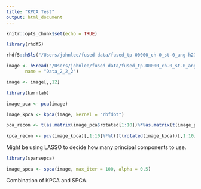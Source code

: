 ```yaml
---
title: "KPCA Test"
output: html_document
---
```


```r
knitr::opts_chunk$set(echo = TRUE)
```

```r
library(rhdf5)
```

```r
rhdf5::h5ls("/Users/johnlee/fused data/fused_tp-00000_ch-0_st-0_ang-h270-v90_obj-left_cam-left_etc.lux.h5")
```

```r
image <- h5read("/Users/johnlee/fused data/fused_tp-00000_ch-0_st-0_ang-h270-v90_obj-left_cam-left_etc.lux.h5",
       name = "Data_2_2_2")
```

```r
image <- image[,,12]
```

```r
library(kernlab)
```
```r
image_pca <- pca(image)
```

```r
image_kpca <- kpca(image, kernel = "rbfdot")
```


```r
pca_recon <- t(as.matrix(image_pca$rotated[1:10])%*%as.matrix(t(image_pca$loadings[1:10])))
```

```r
kpca_recon <- pcv(image_kpca)[,1:10]%*%t((t(rotated(image_kpca))[,1:10]))
```
Might be using LASSO to decide how many principal components to use.

```r
library(sparsepca)
```

```r
image_spca <- spca(image, max_iter = 100, alpha = 0.5)
```

Combination of KPCA and SPCA.
